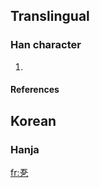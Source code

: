 ==Translingual==

===Han character===
{{Han char|rn=5|rad=乙|as=04|sn=5|four=|canj=一一弓 (MMN)}}

# {{defn|Han}}

====References====
{{Han ref|kx=0084.101|dkj=|dj=|hdz=|uh=340F|ud=13327|bh=|bd=}}

==Korean==

===Hanja===
{{ko-hanja|hangeul=올|rv=ol|mr=ol|y=ol}}

[[fr:㐏]]